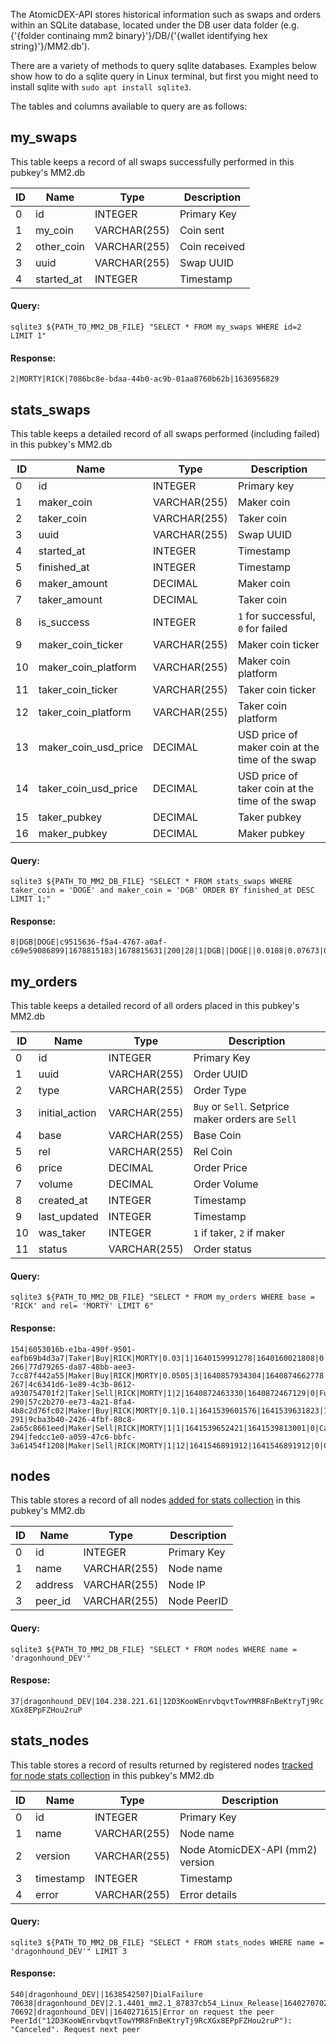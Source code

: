 
The AtomicDEX-API stores historical information such as swaps and orders within an SQLite database, located under the DB user data folder (e.g. {'{folder continaing mm2 binary}'}/DB/{'{wallet identifying hex string}'}/MM2.db').

There are a variety of methods to query sqlite databases. Examples below show how to do a sqlite query in Linux terminal, but first you might need to install sqlite with `sudo apt install sqlite3`.

The tables and columns available to query are as follows:

## my_swaps

This table keeps a record of all swaps successfully performed in this pubkey's MM2.db

| ID  | Name       | Type         | Description   |
| --- | ---------- | ------------ | ------------- |
| 0   | id         | INTEGER      | Primary Key   |
| 1   | my_coin    | VARCHAR(255) | Coin sent     |
| 2   | other_coin | VARCHAR(255) | Coin received |
| 3   | uuid       | VARCHAR(255) | Swap UUID     |
| 4   | started_at | INTEGER      | Timestamp     |

#### Query:

`sqlite3 ${PATH_TO_MM2_DB_FILE} "SELECT * FROM my_swaps WHERE id=2 LIMIT 1"`

#### Response:

`2|MORTY|RICK|7086bc8e-bdaa-44b0-ac9b-01aa8760b62b|1636956829`

## stats_swaps

This table keeps a detailed record of all swaps performed (including failed) in this pubkey's MM2.db

| ID  | Name                 | Type         | Description                                     |
| --- | -------------------- | ------------ | ----------------------------------------------- |
| 0   | id                   | INTEGER      | Primary key                                     |
| 1   | maker_coin           | VARCHAR(255) | Maker coin                                      |
| 2   | taker_coin           | VARCHAR(255) | Taker coin                                      |
| 3   | uuid                 | VARCHAR(255) | Swap UUID                                       |
| 4   | started_at           | INTEGER      | Timestamp                                       |
| 5   | finished_at          | INTEGER      | Timestamp                                       |
| 6   | maker_amount         | DECIMAL      | Maker coin                                      |
| 7   | taker_amount         | DECIMAL      | Taker coin                                      |
| 8   | is_success           | INTEGER      | `1` for successful, `0` for failed              |
| 9   | maker_coin_ticker    | VARCHAR(255) | Maker coin ticker                               |
| 10  | maker_coin_platform  | VARCHAR(255) | Maker coin platform                             |
| 11  | taker_coin_ticker    | VARCHAR(255) | Taker coin ticker                               |
| 12  | taker_coin_platform  | VARCHAR(255) | Taker coin platform                             |
| 13  | maker_coin_usd_price | DECIMAL      | USD price of maker coin at the time of the swap |
| 14  | taker_coin_usd_price | DECIMAL      | USD price of taker coin at the time of the swap |
| 15  | taker_pubkey         | DECIMAL      | Taker pubkey                                    |
| 16  | maker_pubkey         | DECIMAL      | Maker pubkey                                    |

#### Query:

`sqlite3 ${PATH_TO_MM2_DB_FILE} "SELECT * FROM stats_swaps WHERE taker_coin = 'DOGE' and maker_coin = 'DGB' ORDER BY finished_at DESC LIMIT 1;"`

#### Response:

```
8|DGB|DOGE|c9515636-f5a4-4767-a0af-c69e59086899|1678815183|1678815631|200|28|1|DGB||DOGE||0.0108|0.07673|02d8064eece4fa5c0f8dc0267f68cee9bdd527f9e88f3594a323428718c391ecc2|03a93f666b9030958f282edd2904f0a33278c0c676ae132d2094840fe722f011c3
```

## my_orders

This table keeps a detailed record of all orders placed in this pubkey's MM2.db

| ID  | Name           | Type         | Description                                       |
| --- | -------------- | ------------ | ------------------------------------------------- |
| 0   | id             | INTEGER      | Primary Key                                       |
| 1   | uuid           | VARCHAR(255) | Order UUID                                        |
| 2   | type           | VARCHAR(255) | Order Type                                        |
| 3   | initial_action | VARCHAR(255) | `Buy` or `Sell`. Setprice maker orders are `Sell` |
| 4   | base           | VARCHAR(255) | Base Coin                                         |
| 5   | rel            | VARCHAR(255) | Rel Coin                                          |
| 6   | price          | DECIMAL      | Order Price                                       |
| 7   | volume         | DECIMAL      | Order Volume                                      |
| 8   | created_at     | INTEGER      | Timestamp                                         |
| 9   | last_updated   | INTEGER      | Timestamp                                         |
| 10  | was_taker      | INTEGER      | `1` if taker, `2` if maker                        |
| 11  | status         | VARCHAR(255) | Order status                                      |

#### Query:

`sqlite3 ${PATH_TO_MM2_DB_FILE} "SELECT * FROM my_orders WHERE base = 'RICK' and rel= 'MORTY' LIMIT 6"`

#### Response:

```
154|6053016b-e1ba-490f-9501-eafb69b4d3a7|Taker|Buy|RICK|MORTY|0.03|1|1640159991278|1640160021808|0|TimedOut
266|77d79265-da87-48bb-aee3-7cc87f442a55|Maker|Buy|RICK|MORTY|0.0505|3|1640857934304|1640874662778|1|InsufficientBalance
267|4c6341d6-1e89-4c3b-8612-a930754701f2|Taker|Sell|RICK|MORTY|1|2|1640872463330|1640872467129|0|Fulfilled
290|57c2b270-ee73-4a21-8fa4-4b8c2d76fc02|Maker|Buy|RICK|MORTY|0.1|0.1|1641539601576|1641539631823|1|ToMaker
291|9cba3b40-2426-4fbf-80c8-2a65c8661eed|Maker|Sell|RICK|MORTY|1|1|1641539652421|1641539813001|0|Cancelled
294|fedcc1e0-a059-47c6-bbfc-3a61454f1208|Maker|Sell|RICK|MORTY|1|12|1641546891912|1641546891912|0|Created
```

## nodes

This table stores a record of all nodes [added for stats collection](/atomicdex/api/v20/add_node_to_version_stat) in this pubkey's MM2.db

| ID  | Name    | Type         | Description |
| --- | ------- | ------------ | ----------- |
| 0   | id      | INTEGER      | Primary Key |
| 1   | name    | VARCHAR(255) | Node name   |
| 2   | address | VARCHAR(255) | Node IP     |
| 3   | peer_id | VARCHAR(255) | Node PeerID |

#### Query:

`sqlite3 ${PATH_TO_MM2_DB_FILE} "SELECT * FROM nodes WHERE name = 'dragonhound_DEV'"`

#### Respose:

`37|dragonhound_DEV|104.238.221.61|12D3KooWEnrvbqvtTowYMR8FnBeKtryTj9RcXGx8EPpFZHou2ruP`

## stats_nodes

This table stores a record of results returned by registered nodes [tracked for node stats collection](/atomicdex/api/v20/start_version_stat_collection) in this pubkey's MM2.db

| ID  | Name      | Type         | Description                      |
| --- | --------- | ------------ | -------------------------------- |
| 0   | id        | INTEGER      | Primary Key                      |
| 1   | name      | VARCHAR(255) | Node name                        |
| 2   | version   | VARCHAR(255) | Node AtomicDEX-API (mm2) version |
| 3   | timestamp | INTEGER      | Timestamp                        |
| 4   | error     | VARCHAR(255) | Error details                    |

#### Query:

`sqlite3 ${PATH_TO_MM2_DB_FILE} "SELECT * FROM stats_nodes WHERE name = 'dragonhound_DEV'" LIMIT 3`

#### Response:

```
540|dragonhound_DEV||1638542507|DialFailure
70638|dragonhound_DEV|2.1.4401_mm2.1_87837cb54_Linux_Release|1640270702|
70692|dragonhound_DEV||1640271615|Error on request the peer PeerId("12D3KooWEnrvbqvtTowYMR8FnBeKtryTj9RcXGx8EPpFZHou2ruP"): "Canceled". Request next peer
```
